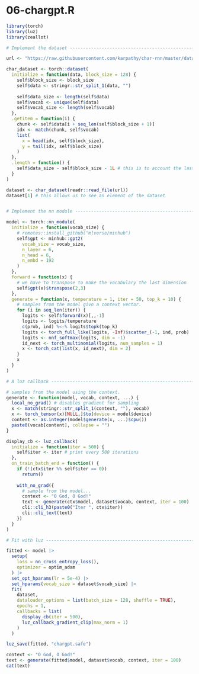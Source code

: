 # 06-chargpt.R

``` r
library(torch)
library(luz)
library(zeallot)

# Implement the dataset -------------------------------------------------

url <- "https://raw.githubusercontent.com/karpathy/char-rnn/master/data/tinyshakespeare/input.txt"

char_dataset <- torch::dataset(
  initialize = function(data, block_size = 128) {
    self$block_size <- block_size
    self$data <- stringr::str_split_1(data, "")
    
    self$data_size <- length(self$data)
    self$vocab <- unique(self$data)
    self$vocab_size <- length(self$vocab)
  },
  .getitem = function(i) {
    chunk <- self$data[i + seq_len(self$block_size + 1)]
    idx <- match(chunk, self$vocab)
    list(
      x = head(idx, self$block_size),
      y = tail(idx, self$block_size)
    )
  },
  .length = function() {
    self$data_size - self$block_size - 1L # this is to account the last value
  }
)

dataset <- char_dataset(readr::read_file(url))
dataset[1] # this allows us to see an element of the dataset


# Implement the nn module -------------------------------------------------

model <- torch::nn_module(
  initialize = function(vocab_size) {
    # remotes::install_github("mlverse/minhub")
    self$gpt <- minhub::gpt2(
      vocab_size = vocab_size,
      n_layer = 6,
      n_head = 6,
      n_embd = 192
    )
  },
  forward = function(x) {
    # we have to transpose to make the vocabulary the last dimension
    self$gpt(x)$transpose(2,3)
  },
  generate = function(x, temperature = 1, iter = 50, top_k = 10) {
    # samples from the model givn a context vector.
    for (i in seq_len(iter)) {
      logits <- self$forward(x)[,,-1]
      logits <- logits/temperature
      c(prob, ind) %<-% logits$topk(top_k)
      logits <- torch_full_like(logits, -Inf)$scatter_(-1, ind, prob)
      logits <- nnf_softmax(logits, dim = -1)
      id_next <- torch_multinomial(logits, num_samples = 1)
      x <- torch_cat(list(x, id_next), dim = 2)
    }
    x
  }
)

# A luz callback ----------------------------------------------------------

# samples from the model using the context.
generate <- function(model, vocab, context, ...) {
  local_no_grad() # disables gradient for sampling
  x <- match(stringr::str_split_1(context, ""), vocab)
  x <- torch_tensor(x)[NULL,]$to(device = model$device)
  content <- as.integer(model$generate(x, ...)$cpu())
  paste0(vocab[content], collapse = "")
}

display_cb <- luz_callback(
  initialize = function(iter = 500) {
    self$iter <- iter # print every 500 iterations
  },
  on_train_batch_end = function() {
    if (!(ctx$iter %% self$iter == 0))
      return()
    
    with_no_grad({
      # sample from the model...
      context <- "O God, O God!"
      text <- generate(ctx$model, dataset$vocab, context, iter = 100)
      cli::cli_h3(paste0("Iter ", ctx$iter))
      cli::cli_text(text)
    })
  }
)

# Fit with luz ------------------------------------------------------------

fitted <- model |>
  setup(
    loss = nn_cross_entropy_loss(),
    optimizer = optim_adam
  ) |>
  set_opt_hparams(lr = 5e-4) |>
  set_hparams(vocab_size = dataset$vocab_size) |>
  fit(
    dataset,
    dataloader_options = list(batch_size = 128, shuffle = TRUE),
    epochs = 1,
    callbacks = list(
      display_cb(iter = 500),
      luz_callback_gradient_clip(max_norm = 1)
    )
  )

luz_save(fitted, "chargpt.safe")

context <- "O God, O God!"
text <- generate(fitted$model, dataset$vocab, context, iter = 100)
cat(text)
```

